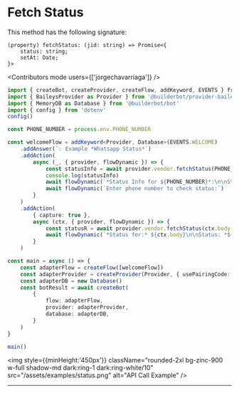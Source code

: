 

# Fetch Status

 This method has the following signature:
```
(property) fetchStatus: (jid: string) => Promise<{
    status: string;
    setAt: Date;
}>
```

<Contributors mode users={['jorgechavarriaga']} />

```ts {{ title: 'app.ts' }}
import { createBot, createProvider, createFlow, addKeyword, EVENTS } from '@builderbot/bot'
import { BaileysProvider as Provider } from '@builderbot/provider-baileys'
import { MemoryDB as Database } from '@builderbot/bot'
import { config } from 'dotenv'
config()

const PHONE_NUMBER = process.env.PHONE_NUMBER

const welcomeFlow = addKeyword<Provider, Database>(EVENTS.WELCOME)
    .addAnswer(`💡 Example *Whatsapp Status*`)
    .addAction(
        async (_, { provider, flowDynamic }) => {
            const statusInfo = await provider.vendor.fetchStatus(PHONE_NUMBER + '@s.whatsapp.net')
            console.log(statusInfo)
            await flowDynamic(`*Status Info for ${PHONE_NUMBER}*:\n\nStatus: *${statusInfo.status}*\nSet At: ${statusInfo.setAt}`)
            await flowDynamic(`Enter phone number to check status:`)
        }
    )
    .addAction(
        { capture: true },
        async (ctx, { provider, flowDynamic }) => {
            const statusR = await provider.vendor.fetchStatus(ctx.body + '@s.whatsapp.net')
            await flowDynamic(`*Status for:* ${ctx.body}\n\nStatus: *${statusR.status}*\nSet At: ${statusR.setAt}`)
        }
    )

const main = async () => {
    const adapterFlow = createFlow([welcomeFlow])
    const adapterProvider = createProvider(Provider, { usePairingCode: true, phoneNumber: PHONE_NUMBER })
    const adapterDB = new Database()
    const botResult = await createBot(
        {
            flow: adapterFlow,
            provider: adapterProvider,
            database: adapterDB,
        }
    )
}

main()
```

<img style={{minHeight:'450px'}} className="rounded-2xl bg-zinc-900 w-full shadow-md dark:ring-1 dark:ring-white/10" src="/assets/examples/status.png" alt="API Call Example" />

---

<Guides />

<Resources />
